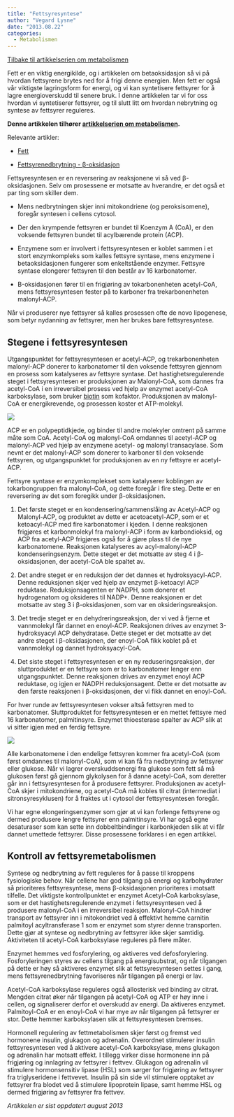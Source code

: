 ```yaml
---
title: "Fettsyresyntese"
author: "Vegard Lysne"
date: "2013.08.22"
categories: 
  - Metabolismen
---
```


[Tilbake til artikkelserien om metabolismen](../../metabolismen.html)

Fett er en viktig energikilde, og i artikkelen om betaoksidasjon så vi på hvordan fettsyrene brytes ned for å frigi denne energien. Men fett er også vår viktigste lagringsform for energi, og vi kan syntetisere fettsyrer for å lagre energioverskudd til senere bruk. I denne artikkelen tar vi for oss hvordan vi syntetiserer fettsyrer, og til slutt litt om hvordan nebrytning og syntese av fettsyrer reguleres.

**Denne artikkelen tilhører [artikkelserien om metabolismen](http://www.friskogfunksjonell.no/innforing-i-metabolismen/ "Innføring i metabolismen").**

Relevante artikler:

-   [Fett](http://www.friskogfunksjonell.no/fett/ "Fett")

-   [Fettsyrenedbrytning - β-oksidasjon](http://www.friskogfunksjonell.no/fettsyrenedbrytning/ "Fettsyrenedbrytning – β-oksidasjon")

Fettsyresyntesen er en reversering av reaksjonene vi så ved β-oksidasjonen. Selv om prosessene er motsatte av hverandre, er det også et par ting som skiller dem.

-   Mens nedbrytningen skjer inni mitokondriene (og peroksisomene), foregår syntesen i cellens cytosol.

-   Der den krympende fettsyren er bundet til Koenzym A (CoA), er den voksende fettsyren bundet til acylbærende protein (ACP).

-   Enzymene som er involvert i fettsyresyntesen er koblet sammen i et stort enzymkompleks som kalles fettsyre syntase, mens enzymene i betaoksidasjonen fungerer som enkeltstående enzymer. Fettsyre syntase elongerer fettsyren til den består av 16 karbonatomer.

-   Β-oksidasjonen fører til en frigjøring av tokarbonenheten acetyl-CoA, mens fettsyresyntesen fester på to karboner fra trekarbonenheten malonyl-ACP.

Når vi produserer nye fettsyrer så kalles prosessen ofte de novo lipogenese, som betyr nydanning av fettsyrer, men her brukes bare fettsyresyntese.

## Stegene i fettsyresyntesen

Utgangspunktet for fettsyresyntesen er acetyl-ACP, og trekarbonenheten malonyl-ACP donerer to karbonatomer til den voksende fettsyren gjennom en prosess som katalyseres av fettsyre syntase. Det hastighetsregulerende steget i fettsyresyntesen er produksjonen av Malonyl-CoA, som dannes fra acetyl-CoA i en irreversibel prosess ved hjelp av enzymet acetyl-CoA karboksylase, som bruker [biotin](http://www.friskogfunksjonell.no/biotin/ "Biotin, vitamin B7") som kofaktor. Produksjonen av malonyl-CoA er energikrevende, og prosessen koster et ATP-molekyl.

![](images/clipboard-2149418967.png)

ACP er en polypeptidkjede, og binder til andre molekyler omtrent på samme måte som CoA. Acetyl-CoA og malonyl-CoA omdannes til acetyl-ACP og malonyl-ACP ved hjelp av enzymene acetyl- og malonyl transacylase. Som nevnt er det malonyl-ACP som donerer to karboner til den voksende fettsyren, og utgangspunktet for produksjonen av en ny fettsyre er acetyl-ACP.

Fettsyre syntase er enzymkomplekset som katalyserer koblingen av tokarbongruppen fra malonyl-CoA, og dette foregår i fire steg. Dette er en reversering av det som foregikk under β-oksidasjonen.

1.  Det første steget er en kondensering/sammenslåing av Acetyl-ACP og Malonyl-ACP, og produktet av dette er acetoacetyl-ACP, som er et ketoacyl-ACP med fire karbonatomer i kjeden. I denne reaksjonen frigjøres et karbonmolekyl fra malonyl-ACP i form av karbondioksid, og ACP fra acetyl-ACP frigjøres også for å gjøre plass til de nye karbonatomene. Reaksjonen katalyseres av acyl-malonyl-ACP kondenseringsenzym. Dette steget er det motsatte av steg 4 i β-oksidasjonen, der acetyl-CoA ble spaltet av.

2.  Det andre steget er en reduksjon der det dannes et hydroksyacyl-ACP. Denne reduksjonen skjer ved hjelp av enzymet β-ketoacyl ACP reduktase. Reduksjonsagenten er NADPH, som donerer et hydrogenatom og oksideres til NADP+. Denne reaksjonen er det motsatte av steg 3 i β-oksidasjonen, som var en oksideringsreaksjon.

3.  Det tredje steget er en dehydreringsreaksjon, der vi ved å fjerne et vannmolekyl får dannet en enoyl-ACP. Reaksjonen drives av enzymet 3-hydroksyacyl ACP dehydratase. Dette steget er det motsatte av det andre steget i β-oksidasjonen, der enoyl-CoA fikk koblet på et vannmolekyl og dannet hydroksyacyl-CoA.

4.  Det siste steget i fettsyresyntesen er en ny reduseringsreaksjon, der sluttproduktet er en fettsyre som er to karbonatomer lenger enn utgangspunktet. Denne reaksjonen drives av enzymet enoyl ACP reduktase, og igjen er NADPH reduksjonsagent. Dette er det motsatte av den første reaksjonen i β-oksidasjonen, der vi fikk dannet en enoyl-CoA.

For hver runde av fettsyresyntesen vokser altså fettsyren med to karbonatomer. Sluttproduktet for fettsyresyntesen er en mettet fettsyre med 16 karbonatomer, palmitinsyre. Enzymet thioesterase spalter av ACP slik at vi sitter igjen med en ferdig fettsyre.

![](images/clipboard-1855992729.png)

Alle karbonatomene i den endelige fettsyren kommer fra acetyl-CoA (som først omdannes til malonyl-CoA), som vi kan få fra nedbrytning av fettsyrer eller glukose. Når vi lagrer overskuddsenergi fra glukose som fett så må glukosen først gå gjennom glykolysen for å danne acetyl-CoA, som deretter går inn i fettsyresyntesen for å produsere fettsyrer. Produksjonen av acetyl-CoA skjer i mitokondriene, og acetyl-CoA må kobles til citrat (intermediat i sitronsyresyklusen) for å fraktes ut i cytosol der fettsyresyntesen foregår.

Vi har egne elongeringsenzymer som gjør at vi kan forlenge fettsyrene og dermed produsere lengre fettsyrer enn palmitinsyre. Vi har også egne desaturaser som kan sette inn dobbeltbindinger i karbonkjeden slik at vi får dannet umettede fettsyrer. Disse prosessene forklares i en egen artikkel.

## Kontroll av fettsyremetabolismen

Syntese og nedbrytning av fett reguleres for å passe til kroppens fysiologiske behov. Når cellene har god tilgang på energi og karbohydrater så prioriteres fettsyresyntese, mens β-oksidasjonen prioriteres i motsatt tilfelle. Det viktigste kontrollpunktet er enzymet Acetyl-CoA karboksylase, som er det hastighetsregulerende enzymet i fettsyresyntesen ved å produsere malonyl-CoA i en irreversibel reaksjon. Malonyl-CoA hindrer transport av fettsyrer inn i mitokondriet ved å effektivt hemme carnitin palmitoyl acyltransferase 1 som er enzymet som styrer denne transporten. Dette gjør at syntese og nedbrytning av fettsyrer ikke skjer samtidig. Aktiviteten til acetyl-CoA karboksylase reguleres på flere måter.

Enzymet hemmes ved fosforylering, og aktiveres ved defosforylering. Fosforyleringen styres av cellens tilgang på energisubstrat, og når tilgangen på dette er høy så aktiveres enzymet slik at fettsyresyntesen settes i gang, mens fettsyrenedbrytning favoriseres når tilgangen på energi er lav.

Acetyl-CoA karboksylase reguleres også allosterisk ved binding av citrat. Mengden citrat øker når tilgangen på acetyl-CoA og ATP er høy inne i cellen, og signaliserer derfor et overskudd av energi. Da aktiveres enzymet. Palmitoyl-CoA er en enoyl-CoA vi har mye av når tilgangen på fettsyrer er stor. Dette hemmer karboksylasen slik at fettsyresyntesen bremses.

Hormonell regulering av fettmetabolismen skjer først og fremst ved hormonene insulin, glukagon og adrenalin. Overordnet stimulerer insulin fettsyresyntesen ved å aktivere acetyl-CoA karboksylase, mens glukagon og adrenalin har motsatt effekt. I tillegg virker disse hormonene inn på frigjøring og innlagring av fettsyrer i fettvev. Glukagon og adrenalin vil stimulere hormonsensitiv lipase (HSL) som sørger for frigjøring av fettsyrer fra triglyseridene i fettvevet. Insulin på sin side vil stimulere opptaket av fettsyrer fra blodet ved å stimulere lipoprotein lipase, samt hemme HSL og dermed frigjøring av fettsyrer fra fettvev.

*Artikkelen er sist oppdatert august 2013*
